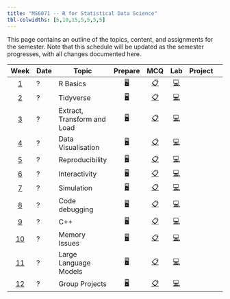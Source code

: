 ```yaml
---
title: "MS6071 -- R for Statistical Data Science"
tbl-colwidths: [5,10,15,5,5,5,5]
---
```


This page contains an outline of the topics, content, and assignments for the semester.
Note that this schedule will be updated as the semester progresses, with all changes documented here.

::: column-screen-inset-right
| Week | Date| Topic | Prepare | MCQ | Lab | Project |
|:------:|--------|--------|:------:|:------:|:------:|:------:|:------:|:------:|
| [1](/weeks/week-1.qmd) | ? | R Basics | [🖥️](/weeks/week-1.qmd "Contents week 1"){aria-label="Contents week 1"}| [📋](/questionnaire/qcm-week-1.qmd "MCQ Week 1"){aria-label="MCQ Week 1"} | [💻](/labs/lab-week-1.qmd "Labs Week 1"){aria-label="Labs Week 1"} |
| [2](/weeks/week-2.qmd) | ? | Tidyverse | [🖥️](/weeks/week-2.qmd "Contents week 2"){aria-label="Contents week 2"}| [📋](/questionnaire/qcm-week-1.qmd "MCQ Week 2"){aria-label="MCQ Week 2"} | [💻](/labs/lab-week-2.qmd "Labs Week 2"){aria-label="Labs Week 2"} |
| [3](/weeks/week-3.qmd) | ? | Extract, Transform and Load | [🖥️](/weeks/week-3.qmd "Contents week 3"){aria-label="Contents week 3"}| [📋](/questionnaire/qcm-week-1.qmd "MCQ Week 3"){aria-label="MCQ Week 3"} | [💻](/labs/lab-week-3.qmd "Labs Week 3"){aria-label="Labs Week 3"} |
| [4](/weeks/week-4.qmd) | ? | Data Visualisation | [🖥️](/weeks/week-4.qmd "Contents week 4"){aria-label="Contents week 4"}| [📋](/questionnaire/qcm-week-1.qmd "MCQ Week 4"){aria-label="MCQ Week 4"} | [💻](/labs/lab-week-4.qmd "Labs Week 4"){aria-label="Labs Week 4"} |
| [5](/weeks/week-5.qmd) | ? | Reproducibility | [🖥️](/weeks/week-5.qmd "Contents week 5"){aria-label="Contents week 5"}| [📋](/questionnaire/qcm-week-1.qmd "MCQ Week 5"){aria-label="MCQ Week 5"} | [💻](/labs/lab-week-5.qmd "Labs Week 5"){aria-label="Labs Week 5"} |
| [6](/weeks/week-6.qmd) | ? | Interactivity | [🖥️](/weeks/week-6.qmd "Contents week 6"){aria-label="Contents week 6"}| [📋](/questionnaire/qcm-week-1.qmd "MCQ Week 6"){aria-label="MCQ Week 6"} | [💻](/labs/lab-week-6.qmd "Labs Week 6"){aria-label="Labs Week 6"} |
| [7](/weeks/week-7.qmd) | ? | Simulation | [🖥️](/weeks/week-7.qmd "Contents week 7"){aria-label="Contents week 7"}| [📋](/questionnaire/qcm-week-1.qmd "MCQ Week 7"){aria-label="MCQ Week 7"} | [💻](/labs/lab-week-7.qmd "Labs Week 7"){aria-label="Labs Week 7"} |
| [8](/weeks/week-8.qmd) | ? | Code debugging | [🖥️](/weeks/week-8.qmd "Contents week 8"){aria-label="Contents week 8"}| [📋](/questionnaire/qcm-week-1.qmd "MCQ Week 8"){aria-label="MCQ Week 8"} | [💻](/labs/lab-week-8.qmd "Labs Week 8"){aria-label="Labs Week 8"} |
| [9](/weeks/week-9.qmd) | ? | C++ | [🖥️](/weeks/week-9.qmd "Contents week 9"){aria-label="Contents week 9"}| [📋](/questionnaire/qcm-week-1.qmd "MCQ Week 9"){aria-label="MCQ Week 9"} | [💻](/labs/lab-week-9.qmd "Labs Week 9"){aria-label="Labs Week 9"} |
| [10](/weeks/week-10.qmd) | ? | Memory Issues | [🖥️](/weeks/week-10.qmd "Contents week 10"){aria-label="Contents week 10"}| [📋](/questionnaire/qcm-week-1.qmd "MCQ Week 10"){aria-label="MCQ Week 10"} | [💻](/labs/lab-week-10.qmd "Labs Week 10"){aria-label="Labs Week 10"} |
| [11](/weeks/week-11.qmd) | ? | Large Language Models | [🖥️](/weeks/week-11.qmd "Contents week 11"){aria-label="Contents week 11"}| [📋](/questionnaire/qcm-week-1.qmd "MCQ Week 11"){aria-label="MCQ Week 11"} | [💻](/labs/lab-week-11.qmd "Labs Week 11"){aria-label="Labs Week 11"} |
| [12](/weeks/week-12.qmd) | ? | Group Projects | [🖥️](/weeks/week-12.qmd "Contents week 12"){aria-label="Contents week 12"}| [📋](/questionnaire/qcm-week-1.qmd "MCQ Week 12"){aria-label="MCQ Week 12"} | [💻](/labs/lab-week-12.qmd "Labs Week 12"){aria-label="Labs Week 12"} |
:::